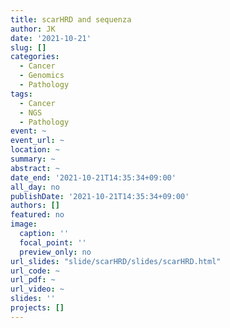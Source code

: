 ```yaml
---
title: scarHRD and sequenza
author: JK
date: '2021-10-21'
slug: []
categories:
  - Cancer
  - Genomics
  - Pathology
tags:
  - Cancer
  - NGS
  - Pathology
event: ~
event_url: ~
location: ~
summary: ~
abstract: ~
date_end: '2021-10-21T14:35:34+09:00'
all_day: no
publishDate: '2021-10-21T14:35:34+09:00'
authors: []
featured: no
image:
  caption: ''
  focal_point: ''
  preview_only: no
url_slides: "slide/scarHRD/slides/scarHRD.html"
url_code: ~
url_pdf: ~
url_video: ~
slides: ''
projects: []
---
```

